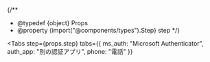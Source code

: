 
{/**
  * @typedef {object} Props
  * @property {import("@components/types").Step} step
  */}

<Tabs
  step={props.step}
  tabs={{
    ms_auth: "Microsoft Authenticator",
    auth_app: "別の認証アプリ",
    phone: "電話"
  }}
>
  <MicrosoftAuthenticator step={props.step} slot="ms_auth" />
  <AuthenticatorApplication step={props.step} slot="auth_app" />
  <Phone step={props.step} slot="phone" />
</Tabs>
